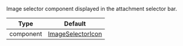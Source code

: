 Image selector component displayed in the attachment selector bar.

| Type      | Default                                                                                                                                                         |
| --------- | --------------------------------------------------------------------------------------------------------------------------------------------------------------- |
| component | [ImageSelectorIcon](https://github.com/GetStream/stream-chat-react-native/blob/main/package/src/components/AttachmentPicker/components/ImageSelectorIcon.tsx) |
